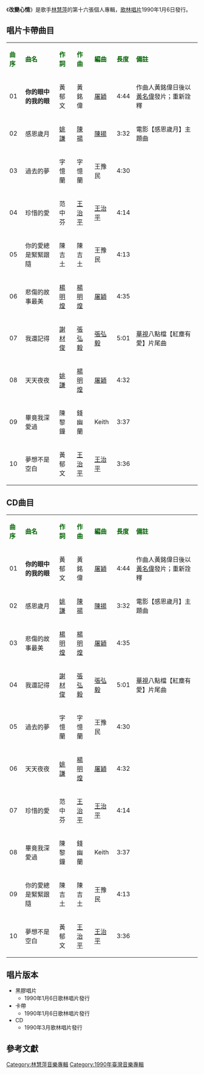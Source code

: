 {{unreferenced|time=2014-01-16T14:29:20+00:00}}
{{Infobox album <!-- See Wikipedia:WikiProject_Albums -->
| name       = 改變心情
| type       = 專輯
| artist     = [[林慧萍|林慧萍]]
| cover      = 
| released   = 1990年1月6日
| genre      = [[國語流行音樂|國語流行音樂]]
| length     = 42 分 34 秒
| label      = [[歌林唱片|歌林唱片]]
<!-- 未知參數 | number     = KLA-1382 -->
| producer   = 何慶清
| prev_title = [[林慧萍_你若是真的愛過|林慧萍 你若是真的愛過]]
| prev_year  = 1989 <!-- 6月 -->
| next_title = [[說時依舊|說時依舊]]
| next_year  = 1990 <!-- 10月 -->
}}
《'''改變心情'''》是歌手[[林慧萍|林慧萍]]的第十六張個人專輯，[[歌林唱片|歌林唱片]]1990年1月6日發行。

==唱片卡帶曲目==
{| class="wikitable"
|-
| <font color=darkgreen>'''曲序'''</font> || <font color=darkgreen>'''曲名'''</font> || <font color=darkgreen>'''作詞'''</font> || <font color=darkgreen>'''作曲'''</font> || <font color=darkgreen>'''編曲'''</font>|| <font color=darkgreen>'''長度'''</font>  || <font color=darkgreen>'''備註'''</font>
|-
| 01 || '''你的眼中的我的眼''' || 黃郁文 || 黃銘偉 || [[屠穎|屠穎]] || 4:44 || 作曲人黃銘偉日後以[[黃名偉|黃名偉]]發片；重新詮釋
|-
| 02 || 感恩歲月 || [[姚謙|姚謙]] || [[陳揚|陳揚]] || [[陳揚|陳揚]] || 3:32 || 電影【感恩歲月】主題曲
|-
| 03 || 過去的夢 || 字憶蘭 || 字憶蘭 || 王豫民 || 4:30 || 
|-
| 04 || 珍惜的愛 || 范中芬 || [[王治平|王治平]] || [[王治平|王治平]] || 4:14 || 
|-
| 05 || 你的愛總是緊緊跟隨 || 陳吉土 || 陳吉土 || 王豫民 || 4:13 || 
|-
| 06 || 悲傷的故事最美 || [[楊明煌|楊明煌]] || [[楊明煌|楊明煌]] || [[屠穎|屠穎]] || 4:35 ||  
|-
| 07 || 我還記得 || [[謝材俊|謝材俊]] || [[張弘毅|張弘毅]] || [[張弘毅|張弘毅]] || 5:01 || [[華視|華視]]八點檔【紅塵有愛】片尾曲
|-
| 08 || 天天夜夜 || [[姚謙|姚謙]] || [[楊明煌|楊明煌]] || [[屠穎|屠穎]] || 4:32 || 
|-
| 09 || 畢竟我深愛過 || 陳黎鐘 || 錢幽蘭 || Keith || 3:37 || 
|-
| 10 || 夢想不是空白 || 黃郁文 || [[王治平|王治平]] || [[王治平|王治平]] || 3:36 ||
|}

==CD曲目==
{| class="wikitable"
|-
| <font color=darkgreen>'''曲序'''</font> || <font color=darkgreen>'''曲名'''</font> || <font color=darkgreen>'''作詞'''</font> || <font color=darkgreen>'''作曲'''</font> || <font color=darkgreen>'''編曲'''</font>|| <font color=darkgreen>'''長度'''</font>  || <font color=darkgreen>'''備註'''</font>
|-
| 01 || '''你的眼中的我的眼''' || 黃郁文 || 黃銘偉 || [[屠穎|屠穎]] || 4:44 || 作曲人黃銘偉日後以[[黃名偉|黃名偉]]發片；重新詮釋
|-
| 02 || 感恩歲月 || [[姚謙|姚謙]] || [[陳揚|陳揚]] || [[陳揚|陳揚]] || 3:32 || 電影【感恩歲月】主題曲
|-
| 03 || 悲傷的故事最美 || [[楊明煌|楊明煌]] || [[楊明煌|楊明煌]] || [[屠穎|屠穎]] || 4:35 || 
|-
| 04 || 我還記得 || [[謝材俊|謝材俊]] || [[張弘毅|張弘毅]] || [[張弘毅|張弘毅]] || 5:01 || [[華視|華視]]八點檔【紅塵有愛】片尾曲 
|-
| 05 || 過去的夢 || 字憶蘭 || 字憶蘭 || 王豫民 || 4:30 || 
|-
| 06 || 天天夜夜 || [[姚謙|姚謙]] || [[楊明煌|楊明煌]] || [[屠穎|屠穎]] || 4:32 ||  
|-
| 07 || 珍惜的愛 || 范中芬 || [[王治平|王治平]] || [[王治平|王治平]] || 4:14 ||
|-
| 08 || 畢竟我深愛過 || 陳黎鐘 || 錢幽蘭 || Keith || 3:37 || 
|-
| 09 || 你的愛總是緊緊跟隨 || 陳吉土 || 陳吉土 || 王豫民 || 4:13 || 
|-
| 10 || 夢想不是空白 || 黃郁文 || [[王治平|王治平]] || [[王治平|王治平]] || 3:36 ||
|}

== 唱片版本 ==
*黑膠唱片
**1990年1月6日歌林唱片發行
*卡帶
**1990年1月6日歌林唱片發行
*CD
**1990年3月歌林唱片發行

==參考文獻==
{{reflist}}

[[Category:林慧萍音樂專輯|Category:林慧萍音樂專輯]]
[[Category:1990年臺灣音樂專輯|Category:1990年臺灣音樂專輯]]